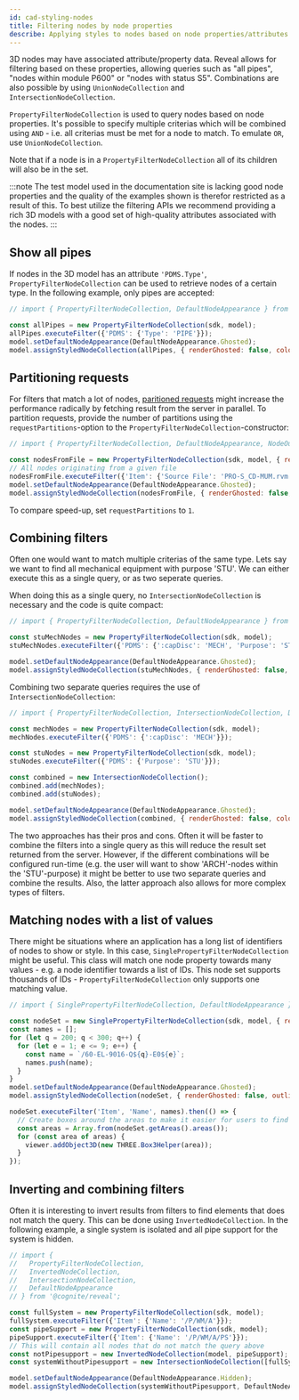 ```yaml
---
id: cad-styling-nodes
title: Filtering nodes by node properties
describe: Applying styles to nodes based on node properties/attributes
---
```



3D nodes may have associated attribute/property data. Reveal allows for filtering based on
these properties, allowing queries such as "all pipes", "nodes within module P600" or "nodes
with status S5". Combinations are also possible by using `UnionNodeCollection` and `IntersectionNodeCollection`.

`PropertyFilterNodeCollection` is used to query nodes based on node properties. It's possible to specify
multiple criterias which will be combined using `AND` - i.e. all criterias must be met for a node
to match. To emulate `OR`, use `UnionNodeCollection`.

Note that if a node is in a `PropertyFilterNodeCollection` all of its children will also be
in the set.

:::note
The test model used in the documentation site is lacking good node properties and the quality of
the examples shown is therefor restricted as a result of this. To best utilize the filtering APIs
we recommend providing a rich 3D models with a good set of high-quality attributes associated with
the nodes.
:::

<DemoWrapper />

## Show all pipes

If nodes in the 3D model has an attribute `'PDMS.Type'`, `PropertyFilterNodeCollection` can be used to
retrieve nodes of a certain type. In the following example, only pipes are accepted:

```js runnable
// import { PropertyFilterNodeCollection, DefaultNodeAppearance } from '@cognite/reveal';

const allPipes = new PropertyFilterNodeCollection(sdk, model);
allPipes.executeFilter({'PDMS': {'Type': 'PIPE'}});
model.setDefaultNodeAppearance(DefaultNodeAppearance.Ghosted);
model.assignStyledNodeCollection(allPipes, { renderGhosted: false, color: [40, 200, 20] } );
```

## Partitioning requests

For filters that match a lot of nodes, [paritioned requests](https://docs.cognite.com/api/v1/#section/Parallel-retrieval)
might increase the performance radically by fetching result from the server in parallel.
To partition requests, provide the number of partitions using the `requestPartitions`-option
to the `PropertyFilterNodeCollection`-constructor:

```js runnable
// import { PropertyFilterNodeCollection, DefaultNodeAppearance, NodeOutlineColor } from '@cognite/reveal';

const nodesFromFile = new PropertyFilterNodeCollection(sdk, model, { requestPartitions: 10 });
// All nodes originating from a given file
nodesFromFile.executeFilter({'Item': {'Source File': 'PRO-S_CD-MUM.rvm'}});
model.setDefaultNodeAppearance(DefaultNodeAppearance.Ghosted);
model.assignStyledNodeCollection(nodesFromFile, { renderGhosted: false, outlineColor: NodeOutlineColor.Orange } );
```

To compare speed-up, set `requestPartitions` to `1`.

## Combining filters

Often one would want to match multiple criterias of the same type. Lets say we want to find all
mechanical equipment with purpose 'STU'. We can either execute this as a single query, or as two
seperate queries.

When doing this as a single query, no `IntersectionNodeCollection` is necessary and the code is quite compact:

```js runnable
// import { PropertyFilterNodeCollection, DefaultNodeAppearance } from '@cognite/reveal';

const stuMechNodes = new PropertyFilterNodeCollection(sdk, model);
stuMechNodes.executeFilter({'PDMS': {':capDisc': 'MECH', 'Purpose': 'STU' }});

model.setDefaultNodeAppearance(DefaultNodeAppearance.Ghosted);
model.assignStyledNodeCollection(stuMechNodes, { renderGhosted: false, color: [40, 200, 20] } );
```

Combining two separate queries requires the use of `IntersectionNodeCollection`:

```js runnable
// import { PropertyFilterNodeCollection, IntersectionNodeCollection, DefaultNodeAppearance } from '@cognite/reveal';

const mechNodes = new PropertyFilterNodeCollection(sdk, model);
mechNodes.executeFilter({'PDMS': {':capDisc': 'MECH'}});

const stuNodes = new PropertyFilterNodeCollection(sdk, model);
stuNodes.executeFilter({'PDMS': {'Purpose': 'STU'}});

const combined = new IntersectionNodeCollection();
combined.add(mechNodes);
combined.add(stuNodes);

model.setDefaultNodeAppearance(DefaultNodeAppearance.Ghosted);
model.assignStyledNodeCollection(combined, { renderGhosted: false, color: [40, 200, 20] } );
```

The two approaches has their pros and cons. Often it will be faster to combine the
filters into a single query as this will reduce the result set returned from the
server. However, if the different combinations will be configured run-time (e.g.
the user will want to show 'ARCH'-nodes within the 'STU'-purpose) it might
be better to use two separate queries and combine the results. Also, the latter
approach also allows for more complex types of filters.

## Matching nodes with a list of values

There might be situations where an application has a long list of identifiers of nodes to show
or style. In this case, `SinglePropertyFilterNodeCollection` might be useful. This class will match
one node property towards many values - e.g. a node identifier towards a list of IDs. This node set
supports thousands of IDs - `PropertyFilterNodeCollection` only supports one matching value.

```js runnable
// import { SinglePropertyFilterNodeCollection, DefaultNodeAppearance } from '@cognite/reveal';

const nodeSet = new SinglePropertyFilterNodeCollection(sdk, model, { requestPartitions: 10 });
const names = [];
for (let q = 200; q < 300; q++) {
  for (let e = 1; e <= 9; e++) {
    const name = `/60-EL-9016-Q${q}-E0${e}`;
    names.push(name);
  }
}
model.setDefaultNodeAppearance(DefaultNodeAppearance.Ghosted);
model.assignStyledNodeCollection(nodeSet, { renderGhosted: false, outlineColor: NodeOutlineColor.Orange } );

nodeSet.executeFilter('Item', 'Name', names).then(() => {
  // Create boxes around the areas to make it easier for users to find areas in the 3D model to explore
  const areas = Array.from(nodeSet.getAreas().areas());
  for (const area of areas) {
    viewer.addObject3D(new THREE.Box3Helper(area));
  }
});
```

## Inverting and combining filters

Often it is interesting to invert results from filters to find elements that does not match the query. This
can be done using `InvertedNodeCollection`. In the following example, a single system is isolated
and all pipe support for the system is hidden.

```js runnable
// import {
//   PropertyFilterNodeCollection,
//   InvertedNodeCollection,
//   IntersectionNodeCollection,
//   DefaultNodeAppearance
// } from '@cognite/reveal';

const fullSystem = new PropertyFilterNodeCollection(sdk, model);
fullSystem.executeFilter({'Item': {'Name': '/P/WM/A'}});
const pipeSupport = new PropertyFilterNodeCollection(sdk, model);
pipeSupport.executeFilter({'Item': {'Name': '/P/WM/A/PS'}});
// This will contain all nodes that do not match the query above
const notPipesupport = new InvertedNodeCollection(model, pipeSupport);
const systemWithoutPipesupport = new IntersectionNodeCollection([fullSystem, notPipesupport]);

model.setDefaultNodeAppearance(DefaultNodeAppearance.Hidden);
model.assignStyledNodeCollection(systemWithoutPipesupport, DefaultNodeAppearance.Default);
```
